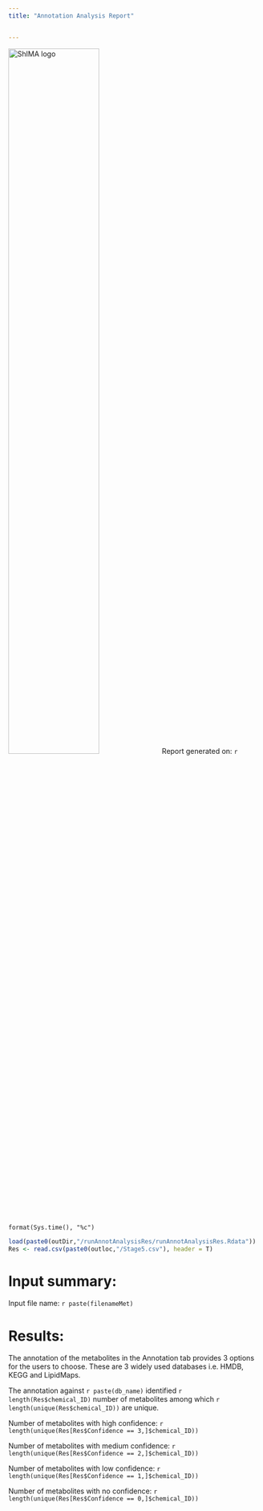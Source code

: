 ```yaml
---
title: "Annotation Analysis Report"


---
```

<img src="ShIMA.png" alt="ShIMA logo" style="width: 60%"/>
Report generated on: `r format(Sys.time(), "%c")`

```r
load(paste0(outDir,"/runAnnotAnalysisRes/runAnnotAnalysisRes.Rdata"))
Res <- read.csv(paste0(outloc,"/Stage5.csv"), header = T)
```

# Input summary:

Input file name: `r paste(filenameMet)`

# Results:

The annotation of the metabolites in the Annotation tab provides 3 options for the users to choose. These are 3 widely used databases i.e. HMDB, KEGG and LipidMaps. 

The annotation against `r paste(db_name)` identified `r length(Res$chemical_ID)` number of metabolites among which `r length(unique(Res$chemical_ID))` are unique. 

Number of metabolites with high confidence: `r length(unique(Res[Res$Confidence == 3,]$chemical_ID))`

Number of metabolites with medium confidence: `r length(unique(Res[Res$Confidence == 2,]$chemical_ID))`

Number of metabolites with low confidence: `r length(unique(Res[Res$Confidence == 1,]$chemical_ID))`

Number of metabolites with no confidence: `r length(unique(Res[Res$Confidence == 0,]$chemical_ID))`


